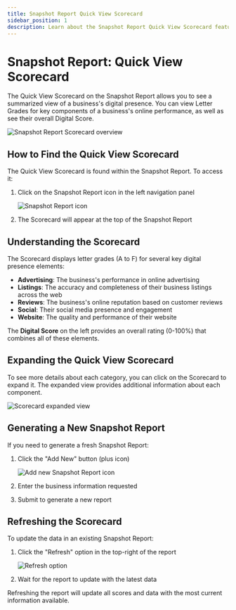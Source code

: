 ```yaml
---
title: Snapshot Report Quick View Scorecard
sidebar_position: 1
description: Learn about the Snapshot Report Quick View Scorecard feature
---
```


# Snapshot Report: Quick View Scorecard

The Quick View Scorecard on the Snapshot Report allows you to see a summarized view of a business's digital presence. You can view Letter Grades for key components of a business's online performance, as well as see their overall Digital Score.

![Snapshot Report Scorecard overview](./img/snapshot-report/scorecard-overview.jpg)

## How to Find the Quick View Scorecard

The Quick View Scorecard is found within the Snapshot Report. To access it:

1. Click on the Snapshot Report icon in the left navigation panel

   ![Snapshot Report icon](./img/snapshot-report/report-icon.jpg)

2. The Scorecard will appear at the top of the Snapshot Report

## Understanding the Scorecard

The Scorecard displays letter grades (A to F) for several key digital presence elements:

- **Advertising**: The business's performance in online advertising
- **Listings**: The accuracy and completeness of their business listings across the web
- **Reviews**: The business's online reputation based on customer reviews
- **Social**: Their social media presence and engagement
- **Website**: The quality and performance of their website

The **Digital Score** on the left provides an overall rating (0-100%) that combines all of these elements.

## Expanding the Quick View Scorecard

To see more details about each category, you can click on the Scorecard to expand it. The expanded view provides additional information about each component.

![Scorecard expanded view](./img/snapshot-report/scorecard-expanded.jpg)

## Generating a New Snapshot Report

If you need to generate a fresh Snapshot Report:

1. Click the "Add New" button (plus icon)

   ![Add new Snapshot Report icon](./img/snapshot-report/add-report-icon.jpg)

2. Enter the business information requested
3. Submit to generate a new report

## Refreshing the Scorecard

To update the data in an existing Snapshot Report:

1. Click the "Refresh" option in the top-right of the report

   ![Refresh option](./img/snapshot-report/refresh-option.jpg)

2. Wait for the report to update with the latest data

Refreshing the report will update all scores and data with the most current information available.